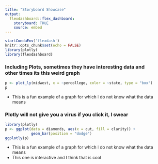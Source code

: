 ```yaml
---
title: "Storyboard Showcase"
output: 
  flexdashboard::flex_dashboard:
    storyboard: TRUE
    source: embed
---
```


```r
startCondaEnv('flexdash')
knitr::opts_chunk$set(echo = FALSE)
library(plotly)
library(flexdashboard)
```


### Including Plots, sometimes they have interesting data and other times its this weird graph

```r
p <- plot_ly(midwest, x = ~percollege, color = ~state, type = "box")
p
```

- This is a fun example of a graph for which I do not know what the data means

### Plotly will not give you a virus if you click it, I swear
    
```r
library(plotly)
p <- ggplot(data = diamonds, aes(x = cut, fill = clarity)) +
            geom_bar(position = "dodge")
ggplotly(p)
```

- This is a fun example of a graph for which I do not know what the data means
- This one is interactive and I think that is cool
    

